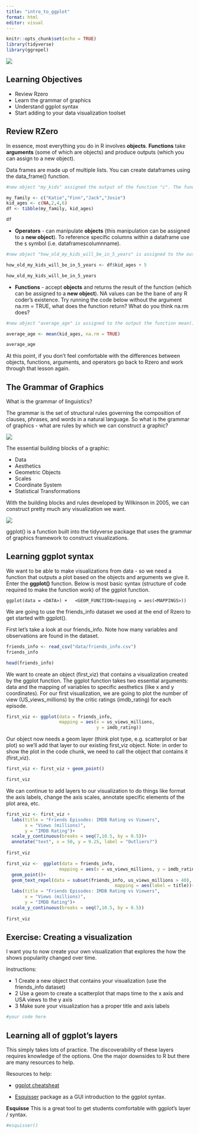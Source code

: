 ```yaml
---
title: "intro_to_ggplot"
format: html
editor: visual
---
```


```r
knitr::opts_chunk$set(echo = TRUE)
library(tidyverse)
library(ggrepel)
```

![](images/stephen-leonardi-Zn2McoYVU7k-unsplash-01.jpg){fig-align="center"}

## Learning Objectives

-   Review Rzero
-   Learn the grammar of graphics
-   Understand ggplot syntax
-   Start adding to your data visualization toolset

## Review RZero

In essence, most everything you do in R involves **objects**. **Functions** take **arguments** (some of which are objects) and produce outputs (which you can assign to a new object).

Data frames are made up of multiple lists. You can create dataframes using the data_frame() function.

```r
#new object "my_kids" assigned the output of the function "c". The function c creates a list of strings(my_family) or numbers(kid_ages)

my_family <- c("Katie","Finn","Jack","Josie")
kid_ages <- c(NA,2,4,6)
df <- tibble(my_family, kid_ages)

df
```

-   **Operators** - can manipulate **objects** (this manipulation can be assigned to a **new object**). To reference specific columns within a dataframe use the `$` symbol (i.e. dataframe`$`columnname).

```r
#new object "how_old_my_kids_will_be_in_5_years" is assigned to the output of kids_ages plus 5

how_old_my_kids_will_be_in_5_years <- df$kid_ages + 5 

how_old_my_kids_will_be_in_5_years
```

-   **Functions** - accept **objects** and returns the result of the function (which can be assigned to a **new object**). NA values can be the bane of any R coder's existence. Try running the code below without the argument na.rm = TRUE, what does the function return? What do you think na.rm does?

```r
#new object "average_age" is assigned to the output the function mean() which is accepting the kid_ages object

average_age <- mean(kid_ages, na.rm = TRUE)

average_age
```

At this point, if you don't feel comfortable with the differences between objects, functions, arguments, and operators go back to Rzero and work through that lesson again.

## The Grammar of Graphics

What is the grammar of linguistics?

The grammar is the set of structural rules governing the composition of clauses, phrases, and words in a natural language. So what is the grammar of graphics - what are rules by which we can construct a graphic?

![](images/Screen%20Shot%202022-06-16%20at%208.59.31%20AM.png)

The essential building blocks of a graphic:

-   Data
-   Aesthetics
-   Geometric Objects
-   Scales
-   Coordinate System
-   Statistical Transformations

With the building blocks and rules developed by Wilkinson in 2005, we can construct pretty much any visualization we want.

![](images/Screen%20Shot%202022-06-16%20at%209.01.19%20AM.png)

ggplot() is a function built into the tidyverse package that uses the grammar of graphics framework to construct visualizations.

## Learning ggplot syntax

We want to be able to make visualizations from data - so we need a function that outputs a plot based on the objects and arguments we give it. Enter the **ggplot()** function. Below is most basic syntax (structure of code required to make the function work) of the ggplot function.

`ggplot(data = <DATA>) +   <GEOM_FUNCTION>(mapping = aes(<MAPPINGS>))`

We are going to use the friends_info dataset we used at the end of Rzero to get started with ggplot().

First let's take a look at our friends_info. Note how many variables and observations are found in the dataset.

```r
friends_info <- read_csv("data/friends_info.csv")
friends_info

head(friends_info)
```

We want to create an object (first_viz) that contains a visualization created by the ggplot function. The ggplot function takes two essential arguments: data and the mapping of variables to specific aesthetics (like x and y coordinates). For our first visualization, we are going to plot the number of view (US_views_millions) by the critic ratings (imdb_rating) for each episode.

```r
first_viz <- ggplot(data = friends_info, 
                    mapping = aes(x = us_views_millions, 
                                  y = imdb_rating))
```

Our object now needs a geom layer (think plot type, e.g. scatterplot or bar plot) so we'll add that layer to our existing first_viz object. Note: in order to show the plot in the code chunk, we need to call the object that contains it (first_viz).

```r
first_viz <- first_viz + geom_point()

first_viz
```

We can continue to add layers to our visualization to do things like format the axis labels, change the axis scales, annotate specific elements of the plot area, etc.

```r
first_viz <- first_viz + 
  labs(title = "Friends Episodes: IMDB Rating vs Viewers", 
       x = "Views (millions)", 
       y = "IMDB Rating")+
  scale_y_continuous(breaks = seq(7,10.5, by = 0.5))+
  annotate("text", x = 50, y = 9.25, label = "Outliers?")
  
first_viz
```

```r
first_viz <-  ggplot(data = friends_info, 
                    mapping = aes(x = us_views_millions, y = imdb_rating))+
  geom_point()+
  geom_text_repel(data = subset(friends_info, us_views_millions > 40),
                                         mapping = aes(label = title))+
  labs(title = "Friends Episodes: IMDB Rating vs Viewers", 
       x = "Views (millions)", 
       y = "IMDB Rating")+
  scale_y_continuous(breaks = seq(7,10.5, by = 0.5))
  
first_viz
```

## Exercise: Creating a visualization

I want you to now create your own visualization that explores the how the shows popularity changed over time.

Instructions:

-   1 Create a new object that contains your visualization (use the friends_info dataset)
-   2 Use a geom to create a scatterplot that maps time to the x axis and USA views to the y axis
-   3 Make sure your visualization has a proper title and axis labels

```r
#your code here
```

## Learning all of ggplot's layers

This simply takes lots of practice. The discoverability of these layers requires knowledge of the options. One the major downsides to R but there are many resources to help.

Resources to help:

-   [ggplot cheatsheat](https://github.com/rstudio/cheatsheets/raw/master/data-visualization-2.1.pdf)

-   [Esquisser](https://dreamrs.github.io/esquisse/) package as a GUI introduction to the ggplot syntax.

**Esquisse** This is a great tool to get students comfortable with ggplot's layer / syntax.

```r
#esquisser()
```
